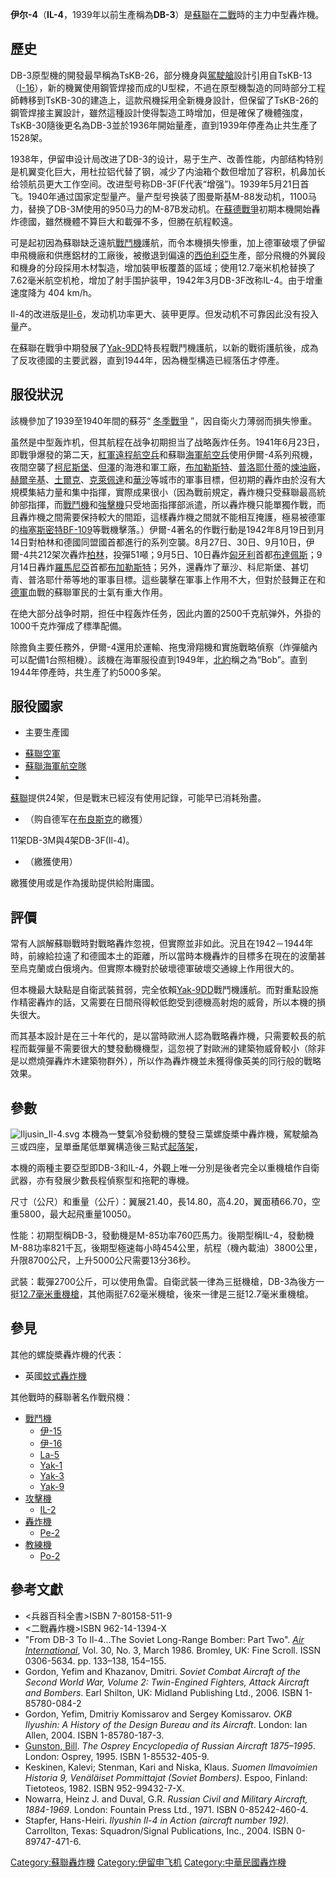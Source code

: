 {{noteTA
|T=zh-hans:伊尔-4; zh-hant:伊留申-4;
|1=zh-hans:伊尔-4; zh-hant:伊留申-4;
}}
{{Infobox Aircraft 
  |name =  IL-4<br/>伊尔-4
  |image = File:Ily-4.jpg
  |type = 中型[[轟炸機|轟炸機]]
  |manufacturer = [[伊留申設計局|伊留申設計局]]
  |first flight =  1936年
  |status = 退役
  |primary user = {{USSR}}
  |produced = 1936-1944年
  |number built = 1,528 (DB-3), 5,256 (Il-4)
  |developed from = DB-3
}}

'''伊尔-4'''（'''IL-4'''，1939年以前生產稱為'''DB-3'''）是[[蘇聯|蘇聯]]在[[二戰|二戰]]時的主力中型轟炸機。

== 歷史 ==
DB-3原型機的開發最早稱為TsKB-26，部分機身與[[駕駛艙|駕駛艙]]設計引用自TsKB-13（[[I-16|I-16]]），新的機翼使用鋼管焊接而成的U型樑，不過在原型機製造的同時部分工程師轉移到TsKB-30的建造上，這款飛機採用全新機身設計，但保留了TsKB-26的鋼管焊接主翼設計，雖然這種設計使得製造工時增加，但是確保了機體強度，TsKB-30隨後更名為DB-3並於1936年開始量產，直到1939年停產為止共生產了1528架。

1938年，伊留申设计局改进了DB-3的设计，易于生产、改善性能，内部结构特别是机翼变化巨大，用杜拉铝代替了钢，减少了内油箱个数但增加了容积，机鼻加长给领航员更大工作空间。改进型号称DB-3F(F代表“增强”)。1939年5月21日首飞。1940年通过国家定型量产。量产型号换装了图曼斯基M-88发动机，1100马力，替换了DB-3M使用的950马力的M-87B发动机。在[[蘇德戰爭|蘇德戰爭]]初期本機開始轟炸德國，雖然機體不算巨大和載彈不多，但勝在航程較遠。

可是起初因為蘇聯缺乏遠航[[戰鬥機|戰鬥機]]護航，而令本機損失慘重，加上德軍破壞了伊留申飛機廠和供應鋁材的工廠後，被撤退到偏遠的[[西伯利亞|西伯利亞]]生產，部分飛機的外翼段和機身的分段採用木材製造，增加裝甲板覆蓋的區域；使用12.7毫米机枪替换了7.62毫米航空机枪，增加了射手围护装甲，1942年3月DB-3F改称IL-4。由于增重速度降为 404 km/h。

Il-4的改进版是[[Il-6|Il-6]]，发动机功率更大、装甲更厚。但发动机不可靠因此没有投入量产。

在蘇聯在戰爭中期發展了[[Yak-9|Yak-9]]DD特長程戰鬥機護航，以新的戰術護航後，成為了反攻德國的主要武器，直到1944年，因為機型構造已經落伍才停產。
== 服役狀況==
該機參加了1939至1940年間的蘇芬“ [[冬季戰爭|冬季戰爭]] ”，因自衛火力薄弱而損失慘重。

虽然是中型轰炸机，但其航程在战争初期担当了战略轰炸任务。1941年6月23日，即戰爭爆發的第二天，[[蘇聯空軍|紅軍遠程航空兵]]和蘇聯[[海軍航空兵|海軍航空兵]]使用伊爾-4系列飛機，夜間空襲了[[柯尼斯堡|柯尼斯堡]]、[[但澤|但澤]]的海港和軍工廠，[[布加勒斯特|布加勒斯特]]、[[普洛耶什蒂|普洛耶什蒂]]的[[煉油廠|煉油廠]]，[[赫爾辛基|赫爾辛基]]、[[土爾克|土爾克]]、[[克萊佩達|克萊佩達]]和[[華沙|華沙]]等城市的軍事目標，但初期的轟炸由於沒有大規模集結力量和集中指揮，實際成果很小（因為戰前規定，轟炸機只受蘇聯最高統帥部指揮，而[[戰鬥機|戰鬥機]]和[[強擊機|強擊機]]只受地面指揮部派遣，所以轟炸機只能單獨作戰，而且轟炸機之間需要保持較大的間距，這樣轟炸機之間就不能相互掩護，極易被德軍的[[Bf_109戰鬥機|梅塞斯密特BF-109]]等戰機擊落。）伊爾-4著名的作戰行動是1942年8月19日到月14日對柏林和德國同盟國首都進行的系列空襲。8月27日、30日、9月10日，伊爾-4共212架次轟炸[[柏林|柏林]]，投彈51噸；9月5日、10日轟炸[[匈牙利王國_(1920–1946)|匈牙利]]首都[[布達佩斯|布達佩斯]]；9月14日轟炸[[羅馬尼亞王國|羅馬尼亞]]首都[[布加勒斯特|布加勒斯特]]；另外，還轟炸了華沙、科尼斯堡、甚切青、普洛耶什蒂等地的軍事目標。這些襲擊在軍事上作用不大，但對於鼓舞正在和[[德意志國防軍|德軍]]血戰的蘇聯軍民的士氣有重大作用。

在绝大部分战争时期，担任中程轰炸任务，因此内置的2500千克航弹外，外掛的1000千克炸彈成了標準配備。

除擔負主要任務外，伊爾-4還用於運輸、拖曳滑翔機和實施戰略偵察（炸彈艙內可以配備1台照相機）。該機在海軍服役直到1949年，[[北約|北約]]稱之為“Bob”。直到1944年停產時，共生產了約5000多架。

== 服役國家==
*{{USSR}} 主要生產國
*[[蘇聯空軍|蘇聯空軍]]
*[[蘇聯海軍航空隊|蘇聯海軍航空隊]]
*{{ROC}}
[[蘇聯|蘇聯]]提供24架，但是戰末已經沒有使用記錄，可能早已消耗殆盡。
*{{FIN}}（购自德军在[[布良斯克|布良斯克]]的繳獲）
11架DB-3M與4架DB-3F(Il-4)。
*{{Flag|Nazi Germany}}（繳獲使用）
繳獲使用或是作為援助提供給附庸國。

== 評價 ==
常有人誤解蘇聯戰時對戰略轟炸忽視，但實際並非如此。況且在1942－1944年時，前線給拉遠了和德國本土的距離，所以當時本機轟炸的目標多在現在的波蘭甚至烏克蘭或白俄境內。但實際本機對於破壞德軍破壞交通線上作用很大的。

但本機最大缺點是自衛武裝貧弱，完全依賴[[Yak-9|Yak-9]]DD戰鬥機護航。而對重點設施作精密轟炸的話，又需要在日間飛得較低飽受到德機高射炮的威脅，所以本機的損失很大。

而其基本設計是在三十年代的，是以當時歐洲人認為戰略轟炸機，只需要較長的航程而載彈量不需要很大的雙發動機機型，這忽視了對歐洲的建築物威脅較小（除非是以燃燒彈轟炸木建築物群外），所以作為轟炸機並未獲得像英美的同行般的戰略效果。

== 參數 ==
[[File:Iljusin_Il-4.svg|thumb]]
本機為一雙氣冷發動機的雙發三葉螺旋槳中轟炸機，駕駛艙為三或四座，呈單垂尾低單翼構造後三點式[[起落架|起落架]]，

本機的兩種主要亞型即DB-3和IL-4，外觀上唯一分別是後者完全以重機槍作自衛武器，亦有發展少數長程偵察型和拖靶的專機。

尺寸（公尺）和重量（公斤）：翼展21.40，長14.80，高4.20，翼面積66.70，空重5800，最大起飛重量10050。

性能：初期型稱DB-3，發動機是M-85功率760匹馬力。後期型稱IL-4，發動機M-88功率821千瓦，後期型極速每小時454公里，航程（機內載油）3800公里，升限8700公尺，上升5000公尺需要13分36秒。

武裝：載彈2700公斤，可以使用魚雷。自衛武裝一律為三挺機槍，DB-3為後方一挺[[UB航空機槍|12.7毫米重機槍]]，其他兩挺7.62毫米機槍，後來一律是三挺12.7毫米重機槍。

== 參見 ==
其他的螺旋槳轟炸機的代表：
* 英國[[蚊式轟炸機|蚊式轟炸機]]
其他戰時的蘇聯著名作戰飛機：
* [[戰鬥機|戰鬥機]]
** [[伊-15|伊-15]]
** [[伊-16|伊-16]]
** [[La-5|La-5]]
** [[Yak-1|Yak-1]]
** [[Yak-3|Yak-3]]
** [[Yak-9|Yak-9]]
* [[攻擊機|攻擊機]]
** [[IL-2|IL-2]]
* [[轟炸機|轟炸機]]
** [[Pe-2|Pe-2]]
* [[教練機|教練機]]
** [[Po-2|Po-2]]

==參考文獻==
{{refbegin|2}}
*<兵器百科全書>ISBN 7-80158-511-9
*<二戰轟炸機>ISBN 962-14-1394-X
* "From DB-3 To Il-4...The Soviet Long-Range Bomber: Part Two". ''[[Air_International|Air International]]'', Vol. 30, No. 3, March 1986. Bromley, UK: Fine Scroll. ISSN 0306-5634. pp. 133–138, 154–155.
* Gordon, Yefim and Khazanov, Dmitri. ''Soviet Combat Aircraft of the Second World War, Volume 2: Twin-Engined Fighters, Attack Aircraft and Bombers''. Earl Shilton, UK: Midland Publishing Ltd., 2006. ISBN 1-85780-084-2
* Gordon, Yefim, Dmitriy Komissarov and Sergey Komissarov. ''OKB Ilyushin: A History of the Design Bureau and its Aircraft''. London: Ian Allen, 2004. ISBN 1-85780-187-3.
* [[Bill_Gunston|Gunston, Bill]]. ''The Osprey Encyclopedia of Russian Aircraft 1875–1995''. London: Osprey, 1995. ISBN 1-85532-405-9.
* Keskinen, Kalevi; Stenman, Kari and Niska, Klaus. ''Suomen Ilmavoimien Historia 9, Venäläiset Pommittajat (Soviet Bombers)''. Espoo, Finland: Tietoteos, 1982. ISBN 952-99432-7-X.
* Nowarra, Heinz J. and Duval, G.R. ''Russian Civil and Military Aircraft, 1884-1969''. London: Fountain Press Ltd., 1971. ISBN 0-85242-460-4.
* Stapfer, Hans-Heiri. ''Ilyushin Il-4 in Action (aircraft number 192)''. Carrollton, Texas: Squadron/Signal Publications, Inc., 2004. ISBN 0-89747-471-6.
{{refend}}

{{Ilyushin aircraft}}
{{United Aircraft Building Corporation}}
{{抗戰時期中華民國軍用飛機}}

[[Category:蘇聯轟炸機|Category:蘇聯轟炸機]]
[[Category:伊留申飞机|Category:伊留申飞机]]
[[Category:中華民國轟炸機|Category:中華民國轟炸機]]
